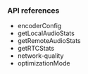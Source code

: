 
<PlatformWrapper platform="web">

### API references

- <Link to="{{global.API_REF_WEB}}/interfaces/microphoneaudiotrackinitconfig.html#encoderconfig">encoderConfig</Link>
- <Link to="{{global.API_REF_WEB}}/interfaces/iagorartcclient.html#getlocalaudiostats">getLocalAudioStats</Link>
- <Link to="{{global.API_REF_WEB}}/interfaces/iagorartcclient.html#getremoteaudiostats">getRemoteAudioStats</Link>
- <Link to="{{global.API_REF_WEB}}/interfaces/iagorartcclient.html#getrtcstats">getRTCStats</Link>
- <Link to="{{global.API_REF_WEB}}/interfaces/iagorartcclient.html#event_network_quality">network-quality</Link>
- <Link to="{{global.API_REF_WEB}}/interfaces/cameravideotrackinitconfig.html#optimizationmode">optimizationMode</Link>

</PlatformWrapper>
